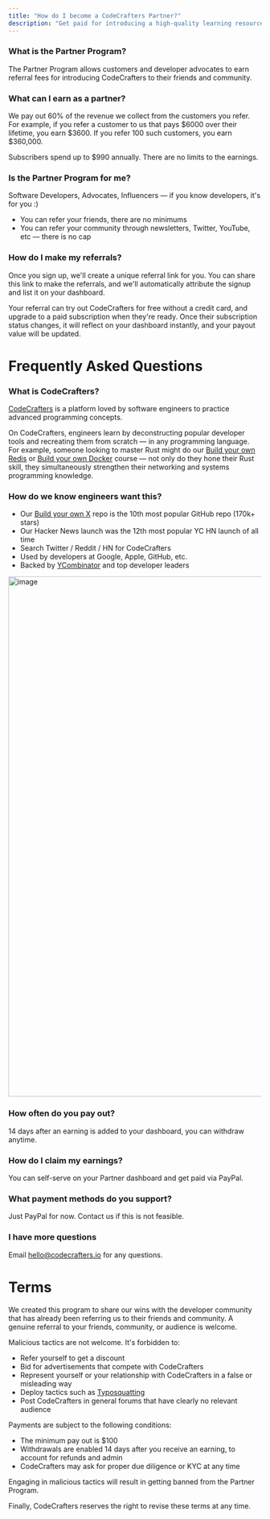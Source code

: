 ```yaml
---
title: "How do I become a CodeCrafters Partner?"
description: "Get paid for introducing a high-quality learning resource to your community."
---
```


### What is the Partner Program?

The Partner Program allows customers and developer advocates to earn referral fees for introducing 
CodeCrafters to their friends and community.

### What can I earn as a partner?

We pay out 60% of the revenue we collect from the customers you
refer. For example, if you refer a customer to us that pays $6000 over their 
lifetime, you earn $3600. If you refer 100 such customers, you earn $360,000.
 
Subscribers spend up to $990 annually. There are no limits to the earnings. 

### Is the Partner Program for me?

Software Developers, Advocates, Influencers —  if you know developers, it's for you :)

* You can refer your friends, there are no minimums
* You can refer your community through newsletters, Twitter, YouTube, etc — there is no cap

### How do I make my referrals? 

Once you sign up, we'll create a unique referral link for you. You can share this link to make the referrals, 
and we'll automatically attribute the signup and list it on your dashboard.

Your referral can try out CodeCrafters for free without a credit card, and upgrade to a paid subscription when they're ready. Once their subscription status changes, it will reflect on your dashboard instantly, and your payout value will be updated.

# Frequently Asked Questions

### What is CodeCrafters?

[CodeCrafters](https://codecrafters.io) is a platform loved by software engineers to practice advanced programming concepts. 

On CodeCrafters, engineers learn by deconstructing popular developer tools and
recreating them from scratch — in any programming language. For example, someone looking to master 
Rust might do our [Build your own Redis](https://app.codecrafters.io/courses/redis/overview) or 
[Build your own Docker](https://app.codecrafters.io/courses/docker/overview) course — not only do 
they hone their Rust skill, they simultaneously strengthen their networking and systems programming knowledge.

### How do we know engineers want this?

* Our [Build your own X](https://github.com/codecrafters-io/build-your-own-x) repo is the 10th most popular GitHub repo (170k+ stars)
* Our Hacker News launch was the 12th most popular YC HN launch of all time
* Search Twitter / Reddit / HN for CodeCrafters
* Used by developers at Google, Apple, GitHub, etc.
* Backed by [YCombinator](https://ycombinator.com) and top developer leaders

<img width="1034" alt="image" src="https://user-images.githubusercontent.com/3149580/204094507-72ef2134-ff8f-4c85-99c5-3fe1bb4e7f13.png" />

### How often do you pay out?

14 days after an earning is added to your dashboard, you can withdraw anytime. 

### How do I claim my earnings?

You can self-serve on your Partner dashboard and get paid via PayPal.

### What payment methods do you support?

Just PayPal for now. Contact us if this is not feasible.

### I have more questions

Email hello@codecrafters.io for any questions.

# Terms

We created this program to share our wins with the developer community that has already been referring us to their friends and community. A genuine referral to your friends, community, or audience is welcome. 

Malicious tactics are not welcome. It's forbidden to:
* Refer yourself to get a discount
* Bid for advertisements that compete with CodeCrafters
* Represent yourself or your relationship with CodeCrafters in a false or misleading way
* Deploy tactics such as [Typosquatting](https://en.wikipedia.org/wiki/Typosquatting)
* Post CodeCrafters in general forums that have clearly no relevant audience

Payments are subject to the following conditions:

* The minimum pay out is $100
* Withdrawals are enabled 14 days after you receive an earning, to account for refunds and admin
* CodeCrafters may ask for proper due diligence or KYC at any time

Engaging in malicious tactics will result in getting banned from the Partner Program.

Finally, CodeCrafters reserves the right to revise these terms at any time.
